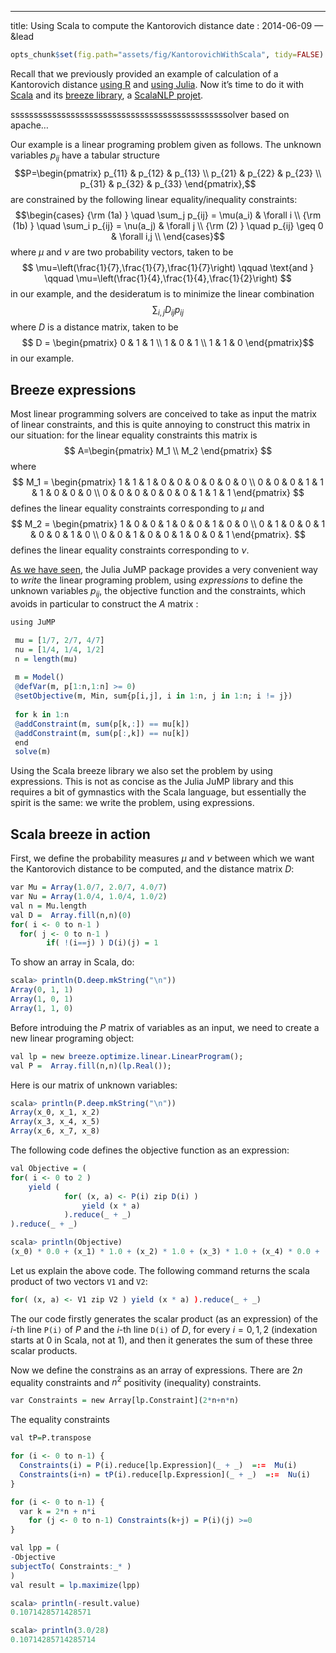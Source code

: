 ---
title: Using Scala to compute the Kantorovich distance
date : 2014-06-09
--- &lead

```r
opts_chunk$set(fig.path="assets/fig/KantorovichWithScala", tidy=FALSE)
```


Recall that we previously provided an example of calculation of a Kantorovich distance [using R](http://stla.github.io/stlapblog/posts/KantorovichWithR.html) and 
[using Julia](http://stla.github.io/stlapblog/posts/KantorovichWithJulia.html). 
Now it's time to do it with [Scala](http://www.scala-lang.org/) and 
its [breeze library](https://github.com/scalanlp/breeze), 
a [ScalaNLP projet](http://www.scalanlp.org/). 

sssssssssssssssssssssssssssssssssssssssssssssssolver based on apache...

Our example is a linear programing problem given as follows. 
The unknown variables  $p_{ij}$ have a tabular structure 
$$P=\begin{pmatrix}
p_{11} & p_{12} & p_{13} \\
p_{21} & p_{22} & p_{23} \\
p_{31} & p_{32} & p_{33} 
\end{pmatrix},$$
 are constrained by the following 
linear equality/inequality constraints:
$$\begin{cases}
{\rm (1a) } \quad \sum_j p_{ij} = \mu(a_i) & \forall i \\ 
{\rm (1b) } \quad \sum_i p_{ij} = \nu(a_j) & \forall j \\
{\rm (2) } \quad  p_{ij} \geq 0 & \forall i,j \\
\end{cases}$$
where $\mu$ and $\nu$ are two probability vectors, taken to be 
$$ \mu=\left(\frac{1}{7},\frac{1}{7},\frac{1}{7}\right) 
\qquad 
\text{and } \qquad 
\mu=\left(\frac{1}{4},\frac{1}{4},\frac{1}{2}\right) 
$$
in our example, and the desideratum is to minimize the linear combination 
$$ \sum_{i,j} D_{ij}p_{ij}$$ 
where $D$ is a distance matrix, taken to be 
$$ D = \begin{pmatrix}
0 & 1 & 1 \\
1 & 0 & 1 \\
1 & 1 & 0 
\end{pmatrix}$$ 
in our example.


## Breeze expressions

Most linear programming solvers are conceived to take as input the 
matrix of linear constraints, and this is quite annoying to construct 
this matrix in our situation: for the linear equality constraints this matrix is 
$$
A=\begin{pmatrix} M_1 \\ M_2 \end{pmatrix} 
$$
where 
$$ M_1 = \begin{pmatrix}
1 & 1 & 1 & 0 & 0 & 0 & 0 & 0 & 0 \\
 0 & 0 & 0 & 1 & 1 & 1  & 0 & 0 & 0 \\
 0 & 0 & 0 & 0 & 0 & 0 & 1 & 1 & 1  
\end{pmatrix} $$
defines the linear equality constraints corresponding to $\mu$ 
and 
$$ M_2 = \begin{pmatrix}
1 & 0 & 0 & 1 & 0 & 0 & 1 & 0 & 0 \\
 0 & 1 & 0 & 0 & 1 & 0  & 0 & 1 & 0 \\
 0 & 0 & 1 & 0 & 0 & 1 & 0 & 0 & 1  
\end{pmatrix}. $$
defines the linear equality constraints corresponding to $\nu$. 

[As we have seen](http://stla.github.io/stlapblog/posts/KantorovichWithJulia.html), the Julia JuMP package provides a very convenient way to *write* the linear programing problem, using 
*expressions* to define the unknown variables $p_{ij}$, the objective function and the 
constraints, which avoids in particular to construct the $A$ matrix :

```r
using JuMP 

 mu = [1/7, 2/7, 4/7]
 nu = [1/4, 1/4, 1/2]
 n = length(mu)
 
 m = Model()
 @defVar(m, p[1:n,1:n] >= 0)
 @setObjective(m, Min, sum{p[i,j], i in 1:n, j in 1:n; i != j})
 
 for k in 1:n
 @addConstraint(m, sum(p[k,:]) == mu[k])
 @addConstraint(m, sum(p[:,k]) == nu[k])
 end
 solve(m)
```

Using the Scala breeze library we also set the problem by using expressions. 
This is not as concise as the Julia JuMP library and this requires 
a bit of gymnastics with the Scala language, but essentially the spirit is the same: 
we write the problem, using expressions.


## Scala breeze in action 

First, we define the probability measures $\mu$ and $\nu$ between which we want the Kantorovich distance to be computed, and the distance matrix $D$:

```r
var Mu = Array(1.0/7, 2.0/7, 4.0/7)
var Nu = Array(1.0/4, 1.0/4, 1.0/2)
val n = Mu.length
val D =  Array.fill(n,n)(0)
for( i <- 0 to n-1 ) 
  for( j <- 0 to n-1 )
		if( !(i==j) ) D(i)(j) = 1
```

To show an array in Scala, do:
```r
scala> println(D.deep.mkString("\n"))
Array(0, 1, 1)
Array(1, 0, 1)
Array(1, 1, 0)
```

Before introduing the $P$ matrix of variables as an input, we need to create a new linear 
programing object:

```r
val lp = new breeze.optimize.linear.LinearProgram();
val P =  Array.fill(n,n)(lp.Real());
```

Here is our matrix of unknown variables:

```r
scala> println(P.deep.mkString("\n"))
Array(x_0, x_1, x_2)
Array(x_3, x_4, x_5)
Array(x_6, x_7, x_8)
```

The following code defines the objective function as an expression:
```r
val Objective = ( 
for( i <- 0 to 2 ) 
  	yield ( 
			for( (x, a) <- P(i) zip D(i) ) 
				yield (x * a) 
			).reduce(_ + _)
).reduce(_ + _) 
```

```r
scala> println(Objective)
(x_0) * 0.0 + (x_1) * 1.0 + (x_2) * 1.0 + (x_3) * 1.0 + (x_4) * 0.0 + (x_5) * 1.0 + (x_6) * 1.0 + (x_7) * 1.0 + (x_8) * 0.0
```

Let us explain the above code. The following command returns the scala product of two vectors 
`V1` and `V2`:
```r
for( (x, a) <- V1 zip V2 ) yield (x * a) ).reduce(_ + _)
```
The our code firstly generates the scalar product (as an expression) of the $i$-th line `P(i)` of $P$ and the 
$i$-th line `D(i)` of $D$, for every $i=0,1,2$ (indexation starts at $0$ in Scala, not at $1$), 
and then it generates the sum of these three scalar products. 

Now we define the constrains as an array of expressions. 
There are $2n$ equality constraints and $n^2$ positivity (inequality) constraints. 

```r
var Constraints = new Array[lp.Constraint](2*n+n*n)
```

The equality constraints 

```r
val tP=P.transpose
```

```r
for (i <- 0 to n-1) {
  Constraints(i) = P(i).reduce[lp.Expression](_ + _)  =:=  Mu(i)  
  Constraints(i+n) = tP(i).reduce[lp.Expression](_ + _)  =:=  Nu(i)
}
```

```r
for (i <- 0 to n-1) {
  var k = 2*n + n*i
	for (j <- 0 to n-1) Constraints(k+j) = P(i)(j) >=0 
}
```

```r
val lpp = ( 
-Objective
subjectTo( Constraints:_* )
)
val result = lp.maximize(lpp)
```

```r
scala> println(-result.value)
0.1071428571428571

scala> println(3.0/28)
0.10714285714285714
```


